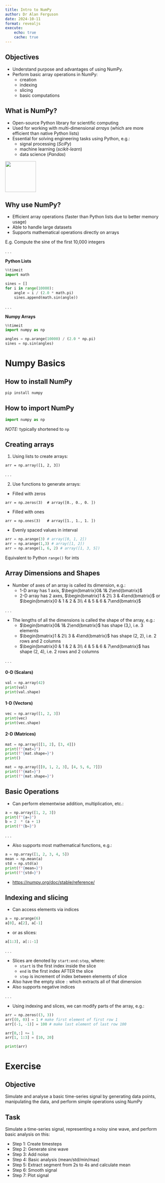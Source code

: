 ```yaml
---
title: Intro to NumPy
author: Dr Alan Ferguson
date: 2024-10-11
format: revealjs
execute:
    echo: true
    cache: true
---
```


## Objectives

- Understand purpose and advantages of using NumPy.
- Perform basic array operations in NumPy:
    - creation
    - indexing
    - slicing
    - basic computations

## What is NumPy?

- Open-source Python library for scientific computing
- Used for working with multi-dimensional *arrays* (which are more efficient than native Python lists)
- Essential for solving engineering tasks using Python, e.g.:
    - signal processing (*SciPy*)
    - machine learning (*scikit-learn*)
    - data science (*Pandas*)

![](../assets/numpylogo.png){height=100}

## Why use NumPy?

- Efficient array operations (faster than Python lists due to better memory usage)
- Able to handle large datasets
- Supports mathematical operations directly on arrays

E.g. Compute the sine of the first 10,000 integers  

. . .

**Python Lists**

```python
%%timeit
import math

sines = []
for i in range(10000):
    angle = i / (2.0 * math.pi)
    sines.append(math.sin(angle))
```

. . . 

**Numpy Arrays**

```python
%%timeit
import numpy as np

angles = np.arange(10000) / (2.0 * np.pi)
sines = np.sin(angles)
```

# Numpy Basics

## How to install NumPy

```.bash
pip install numpy
```


## How to import NumPy

```python
import numpy as np
```

*NOTE:* typically shortened to `np`

## Creating arrays

1. Using lists to create arrays:
```.python
arr = np.array([1, 2, 3])
```

. . .

2. Use functions to generate arrays:

::: fragment
- Filled with zeros

```.python
arr = np.zeros(3)  # array([0., 0., 0. ])
```
:::

::: fragment
- Filled with ones

```.python
arr = np.ones(3)   # array([1., 1., 1. ])
```
:::

::: fragment
- Evenly spaced values in interval

```python
arr = np.arange(3) # array([0, 1, 2])
arr = np.arange(1,3) # array([1, 2])
arr = np.arange(1, 6, 2) # array([1, 3, 5])
```

Equivalent to Python `range()` for ints
:::

## Array Dimensions and Shapes

- Number of axes of an array is called its dimension, e.g.:
    - 1-D array has 1 axis, $\begin{bmatrix}0& 1& 2\end{bmatrix}$
    - 2-D array has 2 axes, $\begin{bmatrix}1 & 2\\ 3 & 4\end{bmatrix}$ or $\begin{bmatrix}0 & 1 & 2 & 3\\ 4 & 5 & 6 & 7\end{bmatrix}$

. . .

- The lengths of all the dimensions is called the shape of the array, e.g.:
    - $\begin{bmatrix}0& 1& 2\end{bmatrix}$ has shape (3,), i.e. 3 elements
    - $\begin{bmatrix}1 & 2\\ 3 & 4\end{bmatrix}$ has shape (2, 2), i.e. 2 rows and 2 columns
    - $\begin{bmatrix}0 & 1 & 2 & 3\\ 4 & 5 & 6 & 7\end{bmatrix}$ has shape (2, 4), i.e. 2 rows and 2 columns

. . .

#### 0-D (Scalars)

```python
val = np.array(42)
print(val)
print(val.shape)
```

#### 1-D (Vectors)

```python
vec = np.array([1, 2, 3])
print(vec)
print(vec.shape)
```

#### 2-D (Matrices)

```python
mat = np.array([[1, 2], [3, 4]])
print(f"{mat=}")
print(f"{mat.shape=}")
print()

mat = np.array([[0, 1, 2, 3], [4, 5, 6, 7]])
print(f"{mat=}")
print(f"{mat.shape=}")
```

## Basic Operations

- Can perform elementwise addition, multiplication, etc.:
```python
a = np.array([1, 2, 3])
print(f"{a=}")
b = 2  * (a + 1)
print(f"{b=}")
```

. . .

- Also supports most mathematical functions, e.g.:
```python
a = np.array([1, 2, 3, 4, 5])
mean = np.mean(a)
std = np.std(a)
print(f"{mean=}")
print(f"{std=}")
```

- [https://numpy.org/doc/stable/reference/]()

## Indexing and slicing

- Can access elements via indices
```python
a = np.arange(6)
a[0], a[2], a[-1]
```

- or as slices:
```python
a[1:3], a[::-1]
```

. . .

- Slices are denoted by `start:end:step`, where:
    - `start` is the first index inside the slice
    - `end` is the first index AFTER the slice
    - `step` is increment of index between elements of slice
- Also have the empty slice `:` which extracts all of that dimension
- Also supports negative indices

. . .

- Using indexing and slices, we can modify parts of the array, e.g.:
```python
arr = np.zeros((3, 3))
arr[(0, 0)] = 1 # make first element of first row 1
arr[(-1, -1)] = 100 # make last element of last row 100

arr[0,:] += 1
arr[1, 1:3] = [10, 20]

print(arr)
```

# Exercise


## Objective

Simulate and analyse a basic time-series signal by generating data points, manipulating the data, and perform simple operations using NumPy

## Task

Simulate a time-series signal, representing a noisy sine wave, and perform basic analysis on this:

- Step 1: Create timesteps 
- Step 2: Generate sine wave
- Step 3: Add noise
- Step 4: Basic analysis (mean/std/min/max)
- Step 5: Extract segment from 2s to 4s and calculate mean
- Step 6: Smooth signal
- Step 7: Plot signal